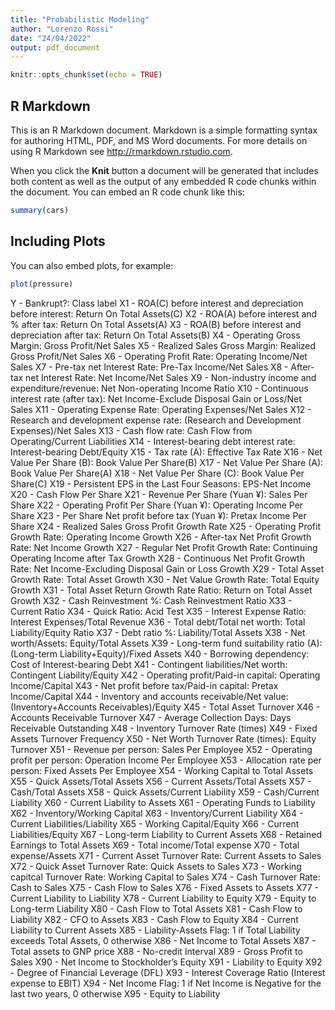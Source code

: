 ```yaml
---
title: "Probabilistic Modeling"
author: "Lorenzo Rossi"
date: "24/04/2022"
output: pdf_document
---
```


```r
knitr::opts_chunk$set(echo = TRUE)
```

## R Markdown

This is an R Markdown document. Markdown is a simple formatting syntax for authoring HTML, PDF, and MS Word documents. For more details on using R Markdown see <http://rmarkdown.rstudio.com>.

When you click the **Knit** button a document will be generated that includes both content as well as the output of any embedded R code chunks within the document. You can embed an R code chunk like this:

```r
summary(cars)
```

## Including Plots

You can also embed plots, for example:

```r
plot(pressure)
```

Y - Bankrupt?: Class label
X1 - ROA(C) before interest and depreciation before interest: Return On Total Assets(C)
X2 - ROA(A) before interest and % after tax: Return On Total Assets(A)
X3 - ROA(B) before interest and depreciation after tax: Return On Total Assets(B)
X4 - Operating Gross Margin: Gross Profit/Net Sales
X5 - Realized Sales Gross Margin: Realized Gross Profit/Net Sales
X6 - Operating Profit Rate: Operating Income/Net Sales
X7 - Pre-tax net Interest Rate: Pre-Tax Income/Net Sales
X8 - After-tax net Interest Rate: Net Income/Net Sales
X9 - Non-industry income and expenditure/revenue: Net Non-operating Income Ratio
X10 - Continuous interest rate (after tax): Net Income-Exclude Disposal Gain or Loss/Net Sales
X11 - Operating Expense Rate: Operating Expenses/Net Sales
X12 - Research and development expense rate: (Research and Development Expenses)/Net Sales
X13 - Cash flow rate: Cash Flow from Operating/Current Liabilities
X14 - Interest-bearing debt interest rate: Interest-bearing Debt/Equity
X15 - Tax rate (A): Effective Tax Rate
X16 - Net Value Per Share (B): Book Value Per Share(B)
X17 - Net Value Per Share (A): Book Value Per Share(A)
X18 - Net Value Per Share (C): Book Value Per Share(C)
X19 - Persistent EPS in the Last Four Seasons: EPS-Net Income
X20 - Cash Flow Per Share
X21 - Revenue Per Share (Yuan ¥): Sales Per Share
X22 - Operating Profit Per Share (Yuan ¥): Operating Income Per Share
X23 - Per Share Net profit before tax (Yuan ¥): Pretax Income Per Share
X24 - Realized Sales Gross Profit Growth Rate
X25 - Operating Profit Growth Rate: Operating Income Growth
X26 - After-tax Net Profit Growth Rate: Net Income Growth
X27 - Regular Net Profit Growth Rate: Continuing Operating Income after Tax Growth
X28 - Continuous Net Profit Growth Rate: Net Income-Excluding Disposal Gain or Loss Growth
X29 - Total Asset Growth Rate: Total Asset Growth
X30 - Net Value Growth Rate: Total Equity Growth
X31 - Total Asset Return Growth Rate Ratio: Return on Total Asset Growth
X32 - Cash Reinvestment %: Cash Reinvestment Ratio
X33 - Current Ratio
X34 - Quick Ratio: Acid Test
X35 - Interest Expense Ratio: Interest Expenses/Total Revenue
X36 - Total debt/Total net worth: Total Liability/Equity Ratio
X37 - Debt ratio %: Liability/Total Assets
X38 - Net worth/Assets: Equity/Total Assets
X39 - Long-term fund suitability ratio (A): (Long-term Liability+Equity)/Fixed Assets
X40 - Borrowing dependency: Cost of Interest-bearing Debt
X41 - Contingent liabilities/Net worth: Contingent Liability/Equity
X42 - Operating profit/Paid-in capital: Operating Income/Capital
X43 - Net profit before tax/Paid-in capital: Pretax Income/Capital
X44 - Inventory and accounts receivable/Net value: (Inventory+Accounts Receivables)/Equity
X45 - Total Asset Turnover
X46 - Accounts Receivable Turnover
X47 - Average Collection Days: Days Receivable Outstanding
X48 - Inventory Turnover Rate (times)
X49 - Fixed Assets Turnover Frequency
X50 - Net Worth Turnover Rate (times): Equity Turnover
X51 - Revenue per person: Sales Per Employee
X52 - Operating profit per person: Operation Income Per Employee
X53 - Allocation rate per person: Fixed Assets Per Employee
X54 - Working Capital to Total Assets
X55 - Quick Assets/Total Assets
X56 - Current Assets/Total Assets
X57 - Cash/Total Assets
X58 - Quick Assets/Current Liability
X59 - Cash/Current Liability
X60 - Current Liability to Assets
X61 - Operating Funds to Liability
X62 - Inventory/Working Capital
X63 - Inventory/Current Liability
X64 - Current Liabilities/Liability
X65 - Working Capital/Equity
X66 - Current Liabilities/Equity
X67 - Long-term Liability to Current Assets
X68 - Retained Earnings to Total Assets
X69 - Total income/Total expense
X70 - Total expense/Assets
X71 - Current Asset Turnover Rate: Current Assets to Sales
X72 - Quick Asset Turnover Rate: Quick Assets to Sales
X73 - Working capitcal Turnover Rate: Working Capital to Sales
X74 - Cash Turnover Rate: Cash to Sales
X75 - Cash Flow to Sales
X76 - Fixed Assets to Assets
X77 - Current Liability to Liability
X78 - Current Liability to Equity
X79 - Equity to Long-term Liability
X80 - Cash Flow to Total Assets
X81 - Cash Flow to Liability
X82 - CFO to Assets
X83 - Cash Flow to Equity
X84 - Current Liability to Current Assets
X85 - Liability-Assets Flag: 1 if Total Liability exceeds Total Assets, 0 otherwise
X86 - Net Income to Total Assets
X87 - Total assets to GNP price
X88 - No-credit Interval
X89 - Gross Profit to Sales
X90 - Net Income to Stockholder's Equity
X91 - Liability to Equity
X92 - Degree of Financial Leverage (DFL)
X93 - Interest Coverage Ratio (Interest expense to EBIT)
X94 - Net Income Flag: 1 if Net Income is Negative for the last two years, 0 otherwise
X95 - Equity to Liability




